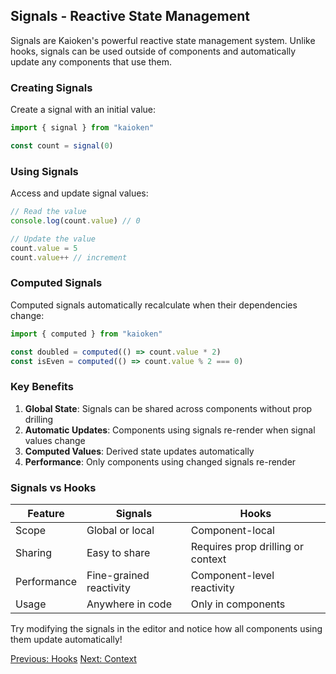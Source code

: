 
## Signals - Reactive State Management

Signals are Kaioken's powerful reactive state management system. Unlike hooks, signals can be used outside of components and automatically update any components that use them.

### Creating Signals

Create a signal with an initial value:

```jsx
import { signal } from "kaioken"

const count = signal(0)
```

### Using Signals

Access and update signal values:

```jsx
// Read the value
console.log(count.value) // 0

// Update the value
count.value = 5
count.value++ // increment
```

### Computed Signals

Computed signals automatically recalculate when their dependencies change:

```jsx
import { computed } from "kaioken"

const doubled = computed(() => count.value * 2)
const isEven = computed(() => count.value % 2 === 0)
```

### Key Benefits

1. **Global State**: Signals can be shared across components without prop drilling
2. **Automatic Updates**: Components using signals re-render when signal values change
3. **Computed Values**: Derived state updates automatically
4. **Performance**: Only components using changed signals re-render

### Signals vs Hooks

<table>
  <thead>
    <tr>
      <th>Feature</th>
      <th>Signals</th>
      <th>Hooks</th>
    </tr>
  </thead>
  <tbody>
    <tr>
      <td>Scope</td>
      <td>Global or local</td>
      <td>Component-local</td>
    </tr>
    <tr>
      <td>Sharing</td>
      <td>Easy to share</td>
      <td>Requires prop drilling or context</td>
    </tr>
    <tr>
      <td>Performance</td>
      <td>Fine-grained reactivity</td>
      <td>Component-level reactivity</td>
    </tr>
    <tr>
      <td>Usage</td>
      <td>Anywhere in code</td>
      <td>Only in components</td>
    </tr>
  </tbody>
</table>

Try modifying the signals in the editor and notice how all components using them update automatically!

<div className="flex justify-between">
  <a href="/tutorial/state/hooks" className="link-button">Previous: Hooks</a>
  <a href="/tutorial/context" className="link-button">Next: Context</a>
</div> 